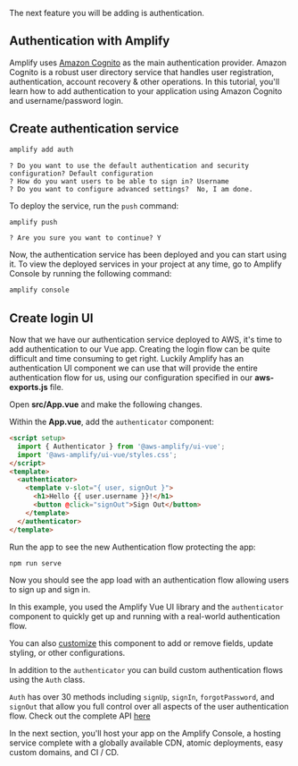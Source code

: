 The next feature you will be adding is authentication.

## Authentication with Amplify

Amplify uses [Amazon Cognito](https://aws.amazon.com/cognito/) as the main authentication provider. Amazon Cognito is a robust user directory service that handles user registration, authentication, account recovery & other operations. In this tutorial, you'll learn how to add authentication to your application using Amazon Cognito and username/password login.

## Create authentication service

```bash
amplify add auth
```

```console
? Do you want to use the default authentication and security configuration? Default configuration
? How do you want users to be able to sign in? Username
? Do you want to configure advanced settings?  No, I am done.
```

To deploy the service, run the `push` command:

```bash
amplify push
```

```console
? Are you sure you want to continue? Y
```

Now, the authentication service has been deployed and you can start using it. To view the deployed services in your project at any time, go to Amplify Console by running the following command:

```bash
amplify console
```

## Create login UI

Now that we have our authentication service deployed to AWS, it's time to add authentication to our Vue app. Creating the login flow can be quite difficult and time consuming to get right. Luckily Amplify has an authentication UI component we can use that will provide the entire authentication flow for us, using our configuration specified in our **aws-exports.js** file.

Open **src/App.vue** and make the following changes.

Within the **App.vue**, add the `authenticator` component:

```html
<script setup>
  import { Authenticator } from '@aws-amplify/ui-vue';
  import '@aws-amplify/ui-vue/styles.css';
</script>
<template>
  <authenticator>
    <template v-slot="{ user, signOut }">
      <h1>Hello {{ user.username }}!</h1>
      <button @click="signOut">Sign Out</button>
    </template>
  </authenticator>
</template>
```

Run the app to see the new Authentication flow protecting the app:

```bash
npm run serve
```

Now you should see the app load with an authentication flow allowing users to sign up and sign in.

In this example, you used the Amplify Vue UI library and the `authenticator` component to quickly get up and running with a real-world authentication flow.

You can also [customize](https://ui.docs.amplify.aws/vue/components/authenticator/customization) this component to add or remove fields, update styling, or other configurations.

In addition to the `authenticator` you can build custom authentication flows using the `Auth` class.

`Auth` has over 30 methods including `signUp`, `signIn`, `forgotPassword`, and `signOut` that allow you full control over all aspects of the user authentication flow. Check out the complete API [here](https://aws-amplify.github.io/amplify-js/api/classes/authclass.html)

In the next section, you'll host your app on the Amplify Console, a hosting service complete with a globally available CDN, atomic deployments, easy custom domains, and CI / CD.
